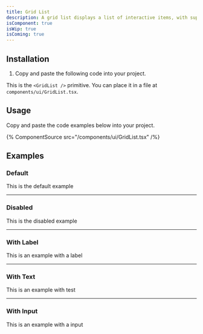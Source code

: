 ```yaml
---
title: Grid List
description: A grid list displays a list of interactive items, with support for keyboard navigation, single or multiple selection, and row actions.
isComponent: true
isWip: true
isComing: true
---
```


## Installation

1. Copy and paste the following code into your project.

This is the `<GridList />` primitive. You can place it in a file at `components/ui/GridList.tsx`.

## Usage

Copy and paste the code examples below into your project.

{% ComponentSource src="/components/ui/GridList.tsx" /%}

## Examples

### Default

This is the default example

---

### Disabled

This is the disabled example

---

### With Label

This is an example with a label

---

### With Text

This is an example with test

---

### With Input

This is an example with a input
